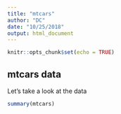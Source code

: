 ```yaml
---
title: "mtcars"
author: "DC"
date: "10/25/2018"
output: html_document
---
```


```r
knitr::opts_chunk$set(echo = TRUE)
```

## mtcars data

Let's take a look at the data


```r
summary(mtcars)
```
